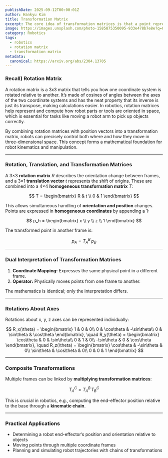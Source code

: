 ```yaml
---
publishDate: 2025-09-12T00:00:01Z
author: Hankyu Kim
title: Transformation Matrix
excerpt: The core idea of transformation matrices is that a point represented in one coordinate frame (B) can be expressed in another frame (A) by combining rotation and translation into a single operator.
image: https://images.unsplash.com/photo-1585875350095-933e478b7e8e?q=80&w=1740&auto=format&fit=crop&ixlib=rb-4.1.0&ixid=M3wxMjA3fDB8MHxwaG90by1wYWdlfHx8fGVufDB8fHx8fA%3D%3D
category: Robotics
tags:
  - robotics
  - rotation matrix
  - transformation matrix
metadata:
  canonical: https://arxiv.org/abs/2304.13705
---
```


### Recall) Rotation Matrix
A rotation matrix is a 3x3 matrix that tells you how one coordinate system is rotated relative to another. It’s made of cosines of angles between the axes of the two coordinate systems and has the neat property that its inverse is just its transpose, making calculations easier. In robotics, rotation matrices help represent and compute how robot parts or tools are oriented in space, which is essential for tasks like moving a robot arm to pick up objects correctly.

By combining rotation matrices with position vectors into a transformation matrix, robots can precisely control both where and how they move in three-dimensional space. This concept forms a mathematical foundation for robot kinematics and manipulation.

---

### Rotation, Translation, and Transformation Matrices

A 3×3 **rotation matrix** $R$ describes the orientation change between frames, and a 3×1 **translation vector** $t$ represents the shift of origins. These are combined into a 4×4 **homogeneous transformation matrix** $T$:

$$
T = 
\begin{bmatrix}
R & t \\
0 & 1
\end{bmatrix}
$$

This allows simultaneous handling of **orientation and position** changes. Points are expressed in **homogeneous coordinates** by appending a 1:

$$
p_h = 
\begin{bmatrix} x \\ y \\ z \\ 1 \end{bmatrix}
$$

The transformed point in another frame is:

$$
p_A = T_{A}^{B} \, p_B
$$

---

### Dual Interpretation of Transformation Matrices

1. **Coordinate Mapping:** Expresses the same physical point in a different frame.
2. **Operator:** Physically moves points from one frame to another.

The mathematics is identical; only the interpretation differs.

---

### Rotations About Axes

Rotations about x, y, z axes can be represented individually:

$$
R_x(\theta) = 
\begin{bmatrix}
1 & 0 & 0\\
0 & \cos\theta & -\sin\theta\\
0 & \sin\theta & \cos\theta
\end{bmatrix}, \quad
R_y(\theta) = 
\begin{bmatrix}
\cos\theta & 0 & \sin\theta\\
0 & 1 & 0\\
-\sin\theta & 0 & \cos\theta
\end{bmatrix}, \quad
R_z(\theta) = 
\begin{bmatrix}
\cos\theta & -\sin\theta & 0\\
\sin\theta & \cos\theta & 0\\
0 & 0 & 1
\end{bmatrix}
$$

---

### Composite Transformations

Multiple frames can be linked by **multiplying transformation matrices**:

$$
T_{A}^{C} = T_{A}^{B} \, T_{B}^{C}
$$

This is crucial in robotics, e.g., computing the end-effector position relative to the base through a **kinematic chain**.

---

### Practical Applications

* Determining a robot end-effector’s position and orientation relative to objects
* Moving points through multiple coordinate frames
* Planning and simulating robot trajectories with chains of transformations